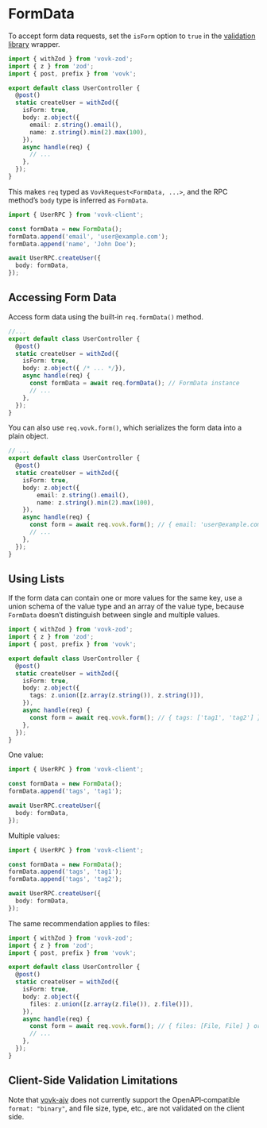 # FormData

To accept form data requests, set the `isForm` option to `true` in the [validation library](/validation) wrapper.

```ts {8}
import { withZod } from 'vovk-zod';
import { z } from 'zod';
import { post, prefix } from 'vovk';

export default class UserController {
  @post()
  static createUser = withZod({
    isForm: true,
    body: z.object({
      email: z.string().email(),
      name: z.string().min(2).max(100),
    }),
    async handle(req) {
      // ...
    },
  });
}
```

This makes `req` typed as `VovkRequest<FormData, ...>`, and the RPC method’s `body` type is inferred as `FormData`.

```ts
import { UserRPC } from 'vovk-client';

const formData = new FormData();
formData.append('email', 'user@example.com');
formData.append('name', 'John Doe');

await UserRPC.createUser({
  body: formData,
});
```

## Accessing Form Data

Access form data using the built‑in `req.formData()` method.

```ts {8}
//...
export default class UserController {
  @post()
  static createUser = withZod({
    isForm: true,
    body: z.object({ /* ... */}),
    async handle(req) {
      const formData = await req.formData(); // FormData instance
      // ...
    },
  });
}
```

You can also use `req.vovk.form()`, which serializes the form data into a plain object.

```ts {11}
// ...
export default class UserController {
  @post()
  static createUser = withZod({
    isForm: true,
    body: z.object({
        email: z.string().email(),
        name: z.string().min(2).max(100),
    }),
    async handle(req) {
      const form = await req.vovk.form(); // { email: 'user@example.com', name: 'John Doe' }
      // ...
    },
  });
}
```

## Using Lists

If the form data can contain one or more values for the same key, use a union schema of the value type and an array of the value type, because `FormData` doesn’t distinguish between single and multiple values.

```ts {10}
import { withZod } from 'vovk-zod';
import { z } from 'zod';
import { post, prefix } from 'vovk';

export default class UserController {
  @post()
  static createUser = withZod({
    isForm: true,
    body: z.object({
      tags: z.union([z.array(z.string()), z.string()]),
    }),
    async handle(req) {
      const form = await req.vovk.form(); // { tags: ['tag1', 'tag2'] } or { tags: 'tag1' }
    },
  });
}
```

One value:

```ts
import { UserRPC } from 'vovk-client';

const formData = new FormData();
formData.append('tags', 'tag1');

await UserRPC.createUser({
  body: formData,
});
```

Multiple values:

```ts
import { UserRPC } from 'vovk-client';

const formData = new FormData();
formData.append('tags', 'tag1');
formData.append('tags', 'tag2');

await UserRPC.createUser({
  body: formData,
});
```

The same recommendation applies to files:

```ts {10}
import { withZod } from 'vovk-zod';
import { z } from 'zod';
import { post, prefix } from 'vovk';

export default class UserController {
  @post()
  static createUser = withZod({
    isForm: true,
    body: z.object({
      files: z.union([z.array(z.file()), z.file()]),
    }),
    async handle(req) {
      const form = await req.vovk.form(); // { files: [File, File] } or { files: File }
      // ...
    },
  });
}
```

## Client-Side Validation Limitations

Note that [vovk-ajv](/validation/client) does not currently support the OpenAPI‑compatible `format: "binary"`, and file size, type, etc., are not validated on the client side.
